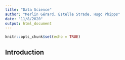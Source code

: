 ---
title: "Data Science"
author: "Merlin Gérard, Estelle Strade, Hugo Phipps"
date: "11/8/2020"
output: html_document
---

```{r setup, include=FALSE}
knitr::opts_chunk$set(echo = TRUE)
```

## Introduction


